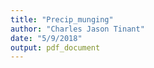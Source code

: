 ```yaml
---
title: "Precip_munging"
author: "Charles Jason Tinant"
date: "5/9/2018"
output: pdf_document
---
```





